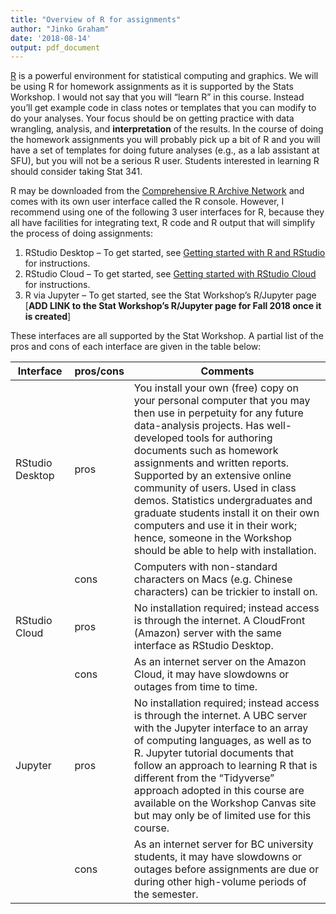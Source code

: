 ```yaml
---
title: "Overview of R for assignments"
author: "Jinko Graham"
date: '2018-08-14'
output: pdf_document
---
```



[R](http://www.r-project.org) is a powerful environment for
statistical computing and graphics. We will be using R for
homework assignments as it is supported by the Stats Workshop. 
I would not say that you will "learn R" in this course. 
Instead you'll get example code in class notes or templates that you can 
modify to do your analyses. Your focus should be on getting
practice with data wrangling, analysis, and **interpretation**
of the results. In the course of doing the homework assignments
you will probably pick up a bit of R and you will have a set of
templates for doing future analyses (e.g., as a lab assistant 
at SFU), but you will not be a serious R user. Students
interested in learning R should consider taking Stat 341.

R may be downloaded from the 
[Comprehensive R Archive Network](http://cran.r-project.org) 
and comes with its own user interface called the R console.
However, I recommend using one of the following 3 
user interfaces for R, because they all have facilities for
integrating text, R code and R output that will simplify 
the process of doing assignments:

1. RStudio Desktop -- To get started, see [Getting started with R and RStudio](https://github.com/SFUStatgen/RforStat2/blob/master/Tutorials/GettingStarted/startR-RStudio.Rmd) for instructions.
2. RStudio Cloud -- To get started, see [Getting started with RStudio Cloud](https://github.com/SFUStatgen/RforStat2/blob/master/Tutorials/GettingStarted/startRStudioCloud.Rmd) for instructions.
3. R via Jupyter -- To get started, see the Stat Workshop's R/Jupyter page  [**ADD LINK to the Stat Workshop's R/Jupyter page for Fall 2018 once it is created**]

These interfaces are all supported by the Stat Workshop. A partial list of the pros and cons of each interface are given in the table below:

| Interface      | pros/cons | Comments                                           |
| -------------- | --------- | -------------------------------------------------- |
RStudio Desktop | pros | You install your own (free) copy on your personal computer that you may then use in perpetuity for any future data-analysis projects. Has well-developed tools for authoring documents such as homework assignments and written reports. Supported by an extensive online community of users. Used in class demos. Statistics undergraduates and graduate students install it on their own computers and use it in their work; hence, someone in the Workshop should be able to help with installation. 
|   | cons  | Computers with non-standard characters on Macs (e.g. Chinese characters) can be trickier to install on. |
| RStudio Cloud | pros | No installation required; instead access is through the internet. A CloudFront (Amazon) server with the same interface as RStudio Desktop. |
|    | cons  | As an internet server on the Amazon Cloud, it may have slowdowns or outages from time to time.|
| Jupyter | pros | No installation required; instead access is through the internet. A UBC server with the Jupyter interface to an array of computing languages, as well as to R. Jupyter tutorial documents that follow an approach to learning R that is different from the  "Tidyverse" approach adopted in this course are available on the Workshop Canvas site but may only be of limited use for this course.|
|   | cons | As an internet server for BC university students, it may have slowdowns or outages before assignments are due or during other high-volume periods of the semester. |


